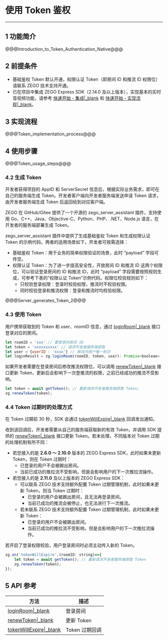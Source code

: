 # 使用 Token 鉴权

---

## 1 功能简介

@@@Introduction_to_Token_Authentication_Native@@@

## 2 前提条件

- 基础鉴权 Token 默认开通，权限认证 Token（即房间 ID 和推流 ID 权限位）请联系 ZEGO 技术支持开通。
- 已在项目中集成 ZEGO Express SDK（2.14.0 及以上版本），实现基本的实时音视频功能，请参考 [快速开始 - 集成\|_blank](!ExpressVideoSDK-Integration/SDK_Integration) 和 [快速开始 - 实现流程\|_blank](!ExpressVideoSDK-Integration/Solution_Implementation)。


## 3 实现流程

@@@Token_implementation_process@@@


## 4 使用步骤

@@@Token_usage_steps@@@


### 4.2 生成 Token


开发者获得项目的 AppID 和 ServerSecret 信息后，根据实际业务需求，即可在自己的服务端生成 Token。开发者客户端向开发者服务端发送申请 Token 请求，由开发者服务端生成 Token 后返回给到对应客户端。

ZEGO 在 GitHub/Gitee 提供了一个开源的 zego_server_assistant 插件，支持使用 Go、C++、Java、Objective-C、Python、PHP、.NET、Node.js 语言，在开发者的服务端部署生成 Token。

zego_server_assistant 插件中提供了生成基础鉴权 Token 和生成权限认证 Token 的示例代码，两者的适用场景如下，开发者可按需选择：
- 基础鉴权 Token：用于业务的简单权限验证的场景，此时 “payload” 字段可传空。
- 权限认证 Token：为了进一步提高安全性，开放房间 ID 和推流 ID 这两个权限位，可以验证登录房间的 ID 和推流 ID，此时 “payload” 字段需要按照规则生成，可参考下表的“权限认证 Token”示例代码。权限位校验规则如下：
    - 只校验登录权限：登录时校验权限，推流时不校验权限。
    - 同时校验登录和推流权限：登录和推流时均校验权限。

@@@Server_generates_Token_2@@@


### 4.3 使用 Token 

用户携带获取到的 Token 和 user、roomID 信息，通过 [loginRoom\|_blank](https://doc-zh.zego.im/article/api?doc=Express_Video_SDK_API~javascript_web~class~ZegoExpressEngine#login-room) 接口登录对应的房间。

```javascript
let roomID = 'xxx' // 要登录的房间 ID
let token = 'xxxxxxxxxx' // 请求开发者服务端获取 
let user = {userID : 'xxxx'} // 房间内用户唯一标识
let loginResult = zg.loginRoom(roomID, token, user): Promise<boolean>
```

如果开发者需要在登录房间后修改推流权限位，可以调用 [renewToken\|_blank](https://doc-zh.zego.im/article/api?doc=Express_Video_SDK_API~javascript_web~class~ZegoExpressEngine#renew-token) 接口更新 Token，更新后会影响下一次登推流的权限，之前已经成功的推流不受影响。


```javascript
let token = await getToken(); // 重新请求开发者服务端获取 Token;
zg.renewToken(token); 
```

### 4.4 Token 过期时的处理方式

在 Token 过期前 30 秒，SDK 会通过 [tokenWillExpire\|_blank](https://doc-zh.zego.im/article/api?doc=Express_Video_SDK_API~javascript_web~interface~ZegoRTMEvent#token-will-expire) 回调发出通知。

收到该回调后，开发者需要从自己的服务端获取新的有效 Token，并调用 SDK 提供的 [renewToken\|_blank](https://doc-zh.zego.im/article/api?doc=Express_Video_SDK_API~javascript_web~class~ZegoExpressEngine#renew-token) 接口更新 Token。若未处理，不同版本对 Token 过期的处理机制有所不同：

- 若您接入的是 **2.6.0 ～ 2.10.0** 版本的 ZEGO Express SDK，此时如果未更新 Token，则在 Token 过期时：
    - 已登录的用户不会被踢出房间。
    - 当前已成功的推拉流不受影响，但是会影响用户的下一次推拉流操作。
- 若您接入的是 **2.11.0** 及以上版本的 ZEGO Express SDK：
    - 可以联系 ZEGO 技术支持额外配置 Token 过期管理机制，此时如果未更新 Token，则当 Token 过期时：
        - 已登录的用户会被踢出房间，且无法再登录房间。
        - 当前已成功的推流会被停止，也无法进行下一次推流。
    - 若未联系 ZEGO 技术支持额外配置 Token 过期管理机制，此时如果未更新 Token：
        - 已登录的用户不会被踢出房间。
        - 当前已成功的推拉流不受影响，但是会影响用户的下一次推拉流操作。

<Note title="Note">

若开启了登录权限校验，用户登录房间时必须主动传入新的 Token。

</Note>


```javascript
zg.on('tokenWillExpire',(roomID: string)=>{
    let token = await getToken(); // 重新请求开发者服务端获取 Token
    zg.renewToken(token);
});
```


## 5 API 参考

| 方法 | 描述 |
|-------|--------|
| [loginRoom\|_blank](https://doc-zh.zego.im/article/api?doc=Express_Video_SDK_API~javascript_web~class~ZegoExpressEngine#login-room) | 登录房间 |
| [renewToken\|_blank](https://doc-zh.zego.im/article/api?doc=Express_Video_SDK_API~javascript_web~class~ZegoExpressEngine#renew-token) | 更新 Token |
| [tokenWillExpire\|_blank](https://doc-zh.zego.im/article/api?doc=Express_Video_SDK_API~javascript_web~interface~ZegoRTMEvent#token-will-expire) | Token 过期回调 |
